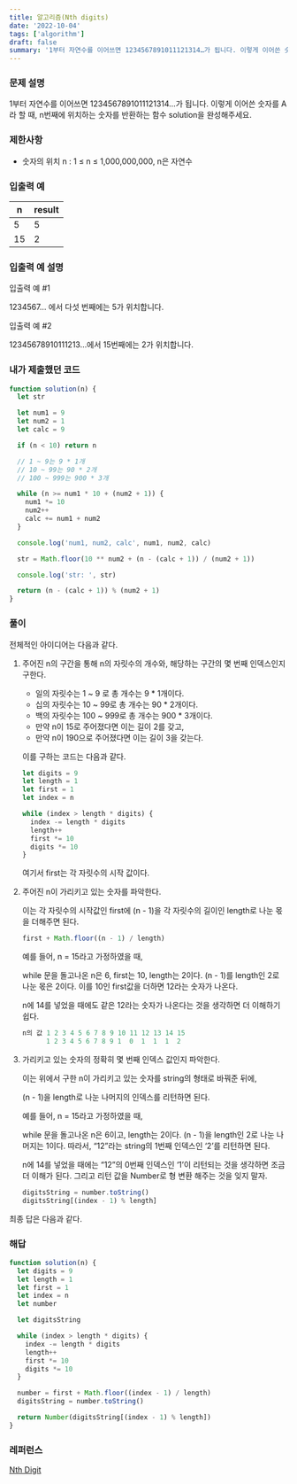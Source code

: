 ```yaml
---
title: 알고리즘(Nth digits)
date: '2022-10-04'
tags: ['algorithm']
draft: false
summary: '1부터 자연수를 이어쓰면 1234567891011121314…가 됩니다. 이렇게 이어쓴 숫자를 A라 할 때, n번째에 위치하는 숫자를 반환하는 함수 solution을 완성해주세요. '
---
```


### 문제 설명

1부터 자연수를 이어쓰면 1234567891011121314…가 됩니다. 이렇게 이어쓴 숫자를 A라 할 때, n번째에 위치하는 숫자를 반환하는 함수 solution을 완성해주세요.

### 제한사항

- 숫자의 위치 n : 1 ≤ n ≤ 1,000,000,000, n은 자연수

### 입출력 예

| n   | result |
| --- | ------ |
| 5   | 5      |
| 15  | 2      |

### 입출력 예 설명

입출력 예 #1

1234567… 에서 다섯 번째에는 5가 위치합니다.

입출력 예 #2

12345678910111213…에서 15번째에는 2가 위치합니다.

### 내가 제출했던 코드

```jsx
function solution(n) {
  let str

  let num1 = 9
  let num2 = 1
  let calc = 9

  if (n < 10) return n

  // 1 ~ 9는 9 * 1개
  // 10 ~ 99는 90 * 2개
  // 100 ~ 999는 900 * 3개

  while (n >= num1 * 10 + (num2 + 1)) {
    num1 *= 10
    num2++
    calc += num1 + num2
  }

  console.log('num1, num2, calc', num1, num2, calc)

  str = Math.floor(10 ** num2 + (n - (calc + 1)) / (num2 + 1))

  console.log('str: ', str)

  return (n - (calc + 1)) % (num2 + 1)
}
```

### 풀이

전체적인 아이디어는 다음과 같다.

1. 주어진 n의 구간을 통해 n의 자릿수의 개수와, 해당하는 구간의 몇 번째 인덱스인지 구한다.

   - 일의 자릿수는 1 ~ 9 로 총 개수는 9 \* 1개이다.
   - 십의 자릿수는 10 ~ 99로 총 개수는 90 \* 2개이다.
   - 백의 자릿수는 100 ~ 999로 총 개수는 900 \* 3개이다.
   - 만약 n이 15로 주어졌다면 이는 길이 2를 갖고,
   - 만약 n이 190으로 주어졌다면 이는 길이 3을 갖는다.

   이를 구하는 코드는 다음과 같다.

   ```jsx
   let digits = 9
   let length = 1
   let first = 1
   let index = n

   while (index > length * digits) {
     index -= length * digits
     length++
     first *= 10
     digits *= 10
   }
   ```

   여기서 first는 각 자릿수의 시작 값이다.

2. 주어진 n이 가리키고 있는 숫자를 파악한다.

   이는 각 자릿수의 시작값인 first에 (n - 1)을 각 자릿수의 길이인 length로 나눈 몫을 더해주면 된다.

   ```jsx
   first + Math.floor((n - 1) / length)
   ```

   예를 들어, n = 15라고 가정하였을 때,

   while 문을 돌고나온 n은 6, first는 10, length는 2이다. (n - 1)를 length인 2로 나눈 몫은 2이다. 이를 10인 first값을 더하면 12라는 숫자가 나온다.

   n에 14를 넣었을 때에도 같은 12라는 숫자가 나온다는 것을 생각하면 더 이해하기 쉽다.

   ```jsx
   n의 값 1 2 3 4 5 6 7 8 9 10 11 12 13 14 15
         1 2 3 4 5 6 7 8 9 1  0  1  1  1  2
   ```

3. 가리키고 있는 숫자의 정확히 몇 번째 인덱스 값인지 파악한다.

   이는 위에서 구한 n이 가리키고 있는 숫자를 string의 형태로 바꿔준 뒤에,

   (n - 1)을 length로 나눈 나머지의 인덱스를 리턴하면 된다.

   예를 들어, n = 15라고 가정하였을 때,

   while 문을 돌고나온 n은 6이고, length는 2이다. (n - 1)을 length인 2로 나눈 나머지는 1이다. 따라서, “12”라는 string의 1번째 인덱스인 ‘2’를 리턴하면 된다.

   n에 14를 넣었을 때에는 “12”의 0번째 인덱스인 ‘1’이 리턴되는 것을 생각하면 조금 더 이해가 된다. 그리고 리턴 값을 Number로 형 변환 해주는 것을 잊지 말자.

   ```jsx
   digitsString = number.toString()
   digitsString[(index - 1) % length]
   ```

최종 답은 다음과 같다.

### 해답

```jsx
function solution(n) {
  let digits = 9
  let length = 1
  let first = 1
  let index = n
  let number

  let digitsString

  while (index > length * digits) {
    index -= length * digits
    length++
    first *= 10
    digits *= 10
  }

  number = first + Math.floor((index - 1) / length)
  digitsString = number.toString()

  return Number(digitsString[(index - 1) % length])
}
```

### 레퍼런스

[Nth Digit](https://www.youtube.com/watch?v=3aGHrMBfO1o)
